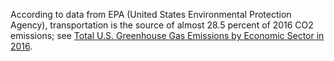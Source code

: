 
According to data from EPA (United States Environmental Protection Agency), transportation is the source of almost 28.5 percent of 2016 CO2 emissions; see [Total U.S. Greenhouse Gas Emissions by Economic Sector in 2016](https://www.epa.gov/ghgemissions/sources-greenhouse-gas-emissions).
